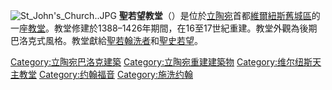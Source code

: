 {{expand|time=2015-01-19T15:01:28+00:00}}
{{unreferenced|time=2015-01-19T15:01:28+00:00}}
[[File:St_John's_Church..JPG|thumb]]
'''聖若望教堂'''（{{lang-lt|Vilniaus Šv. Jono Krikštytojo ir Šv. Jono apaštalo ir evangelisto bažnyčia}}）是位於[[立陶宛|立陶宛]]首都[[維爾紐斯|維爾紐斯]][[維爾紐斯舊城|舊城區]]的一座[[教堂|教堂]]。教堂修建於1388–1426年期間，在16至17世紀重建。教堂外觀為後期巴洛克式風格。教堂獻給[[聖若翰洗者|聖若翰洗者]]和[[聖史若望|聖史若望]]。
{{commons category|Church of St. Johns in Vilnius}}
{{coord|54|40|57|N|25|17|18|E|display=title|region:LT_type:landmark}}

[[Category:立陶宛巴洛克建築|Category:立陶宛巴洛克建築]]
[[Category:立陶宛重建建築物|Category:立陶宛重建建築物]]
[[Category:维尔纽斯天主教堂|Category:维尔纽斯天主教堂]]
[[Category:约翰福音|Category:约翰福音]]
[[Category:施洗约翰|Category:施洗约翰]]